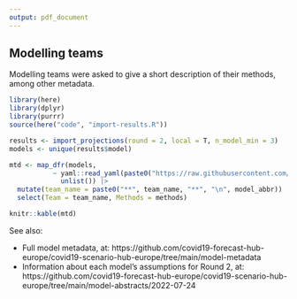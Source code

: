 ```yaml
---
output: pdf_document
---
```


## Modelling teams

Modelling teams were asked to give a short description of their methods, among other metadata. 

```r
library(here)
library(dplyr)
library(purrr)
source(here("code", "import-results.R"))

results <- import_projections(round = 2, local = T, n_model_min = 3) 
models <- unique(results$model)

mtd <- map_dfr(models,
           ~ yaml::read_yaml(paste0("https://raw.githubusercontent.com/covid19-forecast-hub-europe/covid19-scenario-hub-europe/main/model-metadata/", .x, ".yml")) |> 
             unlist()) |> 
  mutate(team_name = paste0("**", team_name, "**", "\n", model_abbr)) |> 
  select(Team = team_name, Methods = methods)

knitr::kable(mtd)
```
See also: 

- Full model metadata, at: https://github.com/covid19-forecast-hub-europe/covid19-scenario-hub-europe/tree/main/model-metadata
- Information about each model's assumptions for Round 2, at: https://github.com/covid19-forecast-hub-europe/covid19-scenario-hub-europe/tree/main/model-abstracts/2022-07-24 
